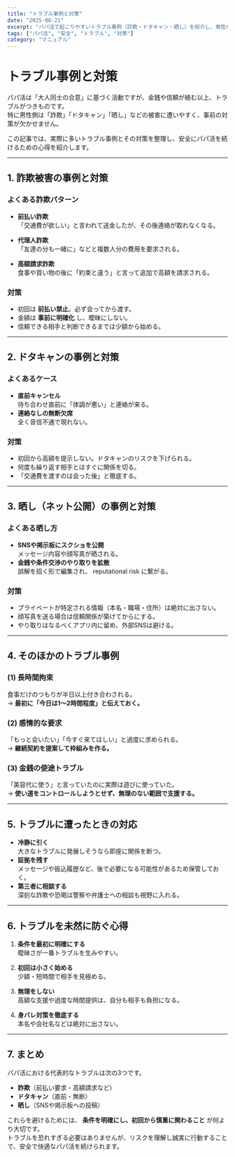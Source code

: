 ```yaml
---
title: "トラブル事例と対策"
date: "2025-08-21"
excerpt: "パパ活で起こりやすいトラブル事例（詐欺・ドタキャン・晒し）を紹介し、男性が取るべき予防策と対処法を解説します。"
tags: ["パパ活", "安全", "トラブル", "対策"]
category: "マニュアル"
---
```


# トラブル事例と対策

パパ活は「大人同士の合意」に基づく活動ですが、金銭や信頼が絡む以上、トラブルがつきものです。  
特に男性側は「詐欺」「ドタキャン」「晒し」などの被害に遭いやすく、事前の対策が欠かせません。  

この記事では、実際に多いトラブル事例とその対策を整理し、安全にパパ活を続けるための心得を紹介します。  

---

## 1. 詐欺被害の事例と対策

### よくある詐欺パターン
- **前払い詐欺**  
  「交通費が欲しい」と言われて送金したが、その後連絡が取れなくなる。  

- **代理人詐欺**  
  「友達の分も一緒に」などと複数人分の費用を要求される。  

- **高額請求詐欺**  
  食事や買い物の後に「約束と違う」と言って追加で高額を請求される。  

### 対策
- 初回は **前払い禁止**。必ず会ってから渡す。  
- 金額は **事前に明確化** し、曖昧にしない。  
- 信頼できる相手と判断できるまでは少額から始める。  

---

## 2. ドタキャンの事例と対策

### よくあるケース
- **直前キャンセル**  
  待ち合わせ直前に「体調が悪い」と連絡が来る。  
- **連絡なしの無断欠席**  
  全く音信不通で現れない。  

### 対策
- 初回から高額を提示しない。ドタキャンのリスクを下げられる。  
- 何度も繰り返す相手とはすぐに関係を切る。  
- 「交通費を渡すのは会った後」と徹底する。  

---

## 3. 晒し（ネット公開）の事例と対策

### よくある晒し方
- **SNSや掲示板にスクショを公開**  
  メッセージ内容や顔写真が晒される。  
- **金銭や条件交渉のやり取りを拡散**  
  誤解を招く形で編集され、 reputational risk に繋がる。  

### 対策
- プライベートが特定される情報（本名・職場・住所）は絶対に出さない。  
- 顔写真を送る場合は信頼関係が築けてからにする。  
- やり取りはなるべくアプリ内に留め、外部SNSは避ける。  

---

## 4. そのほかのトラブル事例

### (1) 長時間拘束
食事だけのつもりが半日以上付き合わされる。  
→ **最初に「今日は1〜2時間程度」と伝えておく。**  

### (2) 感情的な要求
「もっと会いたい」「今すぐ来てほしい」と過度に求められる。  
→ **継続契約を提案して枠組みを作る。**  

### (3) 金銭の使途トラブル
「美容代に使う」と言っていたのに実際は遊びに使っていた。  
→ **使い道をコントロールしようとせず、無理のない範囲で支援する。**  

---

## 5. トラブルに遭ったときの対応

- **冷静に引く**  
  大きなトラブルに発展しそうなら即座に関係を断つ。  
- **証拠を残す**  
  メッセージや振込履歴など、後で必要になる可能性があるため保管しておく。  
- **第三者に相談する**  
  深刻な詐欺や恐喝は警察や弁護士への相談も視野に入れる。  

---

## 6. トラブルを未然に防ぐ心得

1. **条件を最初に明確にする**  
   曖昧さが一番トラブルを生みやすい。  

2. **初回は小さく始める**  
   少額・短時間で相手を見極める。  

3. **無理をしない**  
   高額な支援や過度な時間提供は、自分も相手も負担になる。  

4. **身バレ対策を徹底する**  
   本名や会社名などは絶対に出さない。  

---

## 7. まとめ

パパ活における代表的なトラブルは次の3つです。  

- **詐欺**（前払い要求・高額請求など）  
- **ドタキャン**（直前・無断）  
- **晒し**（SNSや掲示板への投稿）  

これらを避けるためには、 **条件を明確にし、初回から慎重に関わること** が何より大切です。  
トラブルを恐れすぎる必要はありませんが、リスクを理解し誠実に行動することで、安全で快適なパパ活を続けられます。  
